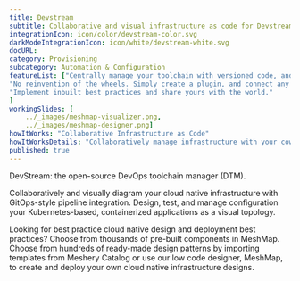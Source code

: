```yaml
---
title: Devstream  
subtitle: Collaborative and visual infrastructure as code for Devstream
integrationIcon: icon/color/devstream-color.svg
darkModeIntegrationIcon: icon/white/devstream-white.svg
docURL: 
category: Provisioning
subcategory: Automation & Configuration
featureList: ["Centrally manage your toolchain with versioned code, and keep track of every change.",
"No reinvention of the wheels. Simply create a plugin, and connect any tools you like with DevStream.",
"Implement inbuilt best practices and share yours with the world."
]
workingSlides: [
    ../_images/meshmap-visualizer.png,
    ../_images/meshmap-designer.png]
howItWorks: "Collaborative Infrastructure as Code"
howItWorksDetails: "Collaboratively manage infrastructure with your coworkers synchronously sharing the same designs."
published: true
---
```

<p>
    DevStream: the open-source DevOps toolchain manager (DTM).
</p>
<p>
    Collaboratively and visually diagram your cloud native infrastructure with GitOps-style pipeline integration. Design, test, and manage configuration your Kubernetes-based, containerized applications as a visual topology.
</p>
<p>
    Looking for best practice cloud native design and deployment best practices? Choose from thousands of pre-built components in MeshMap. Choose from hundreds of ready-made design patterns by importing templates from Meshery Catalog or use our low code designer, MeshMap, to create and deploy your own cloud native infrastructure designs.
</p>